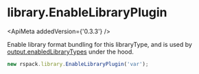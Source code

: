 
# library.EnableLibraryPlugin

<ApiMeta addedVersion={'0.3.3'} />

Enable library format bundling for this libraryType, and is used by [output.enabledLibraryTypes](/config/output#outputenabledlibrarytypes) under the hood.

```js
new rspack.library.EnableLibraryPlugin('var');
```
